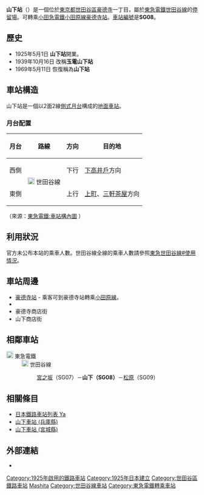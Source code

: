 {{NoteTA|1 = zh:山下站; zh-cn:山下站; zh-tw:山下車站; zh-hk:山下站; }}
{{日本車站資訊
|公司色       = #ee0011
|文字色     = 
|站名       = 山下站
|圖片       = TKK Yamashita station.JPG
|pxl       = 160px
|圖片說明   = 站舍
|日文原名   = 山下
|平假名   = やました
|羅馬拼音   = Yamashita
|副站名     = 
|電報略號   =
|所在地     = {{JPN}}[[東京都|東京都]][[世田谷區|世田谷區]][[豪德寺_(地名)|豪德寺]]一丁目44番5號
|坐標 = {{coord|35|39|14|N|139|38|47.5|E|region:JP-13_type:railwaystation|display=inline,title}}
|車站構造     = [[地面車站|地面車站]]
|月台配置     = 2面2線
|啟用年月日 = 1925年（[[大正|大正]]14年）5月1日
|廢站年月日 = 
|乘客人數   = 
|上下車人次   = 
|統計年度   = 
|轉車       = [[小田原線|小田原線]]（[[豪德寺站|豪德寺站]]）
|備註       = 原稱「玉電山下站」，1969年改為現稱
|adjacent = {{Adjacent stations|system=東急電鐵|line=SG|left=宮之坂|right=松原|note-left=SG07<br />0.7km|note-mid={{車站編號r|SG|08|#fcc70d|3||#505050}}<br />距離[[三軒茶屋站|三軒茶屋]]3.4km|note-right=SG09<br />0.8km}}
}}
{{右|
[[File:TKK_Yamashita_station.JPG|thumb]]
[[File:TKK_Yamashita_station_3.JPG|thumb]]
[[File:Gōtokuji_1chome.JPG|thumb]]
}}
'''山下站'''（{{jpn|j=山下駅|hg=やましたえき|rm=Yamashita eki|f=y}}）是一個位於[[東京都|東京都]][[世田谷區|世田谷區]][[豪德寺_(地名)|豪德寺]]一丁目，屬於[[東急電鐵|東急電鐵]][[世田谷線|世田谷線]]的[[停留場|停留場]]。可轉乘[[小田急電鐵|小田急電鐵]][[小田原線|小田原線]][[豪德寺站|豪德寺站]]。[[車站編號|車站編號]]是'''SG08'''。
==歷史==
*1925年5月1日 '''山下站'''開業。
*1939年10月16日 改稱'''玉電山下站'''
*1969年5月11日 恢復稱為'''山下站'''

==車站構造==
山下站是一個以2面2線[[側式月台|側式月台]]構成的[[地面車站|地面車站]]。

===月台配置===
{| class="wikitable"
!月台!!路線!!方向!!目的地
|-
! 西側
|rowspan="2"|[[File:Tokyu_SG_line_symbol.svg|18px]] 世田谷線
|style="text-align:center"|下行
|[[下高井戶站|下高井戶]]方向
|-
! 東側
|style="text-align:center"| 上行
|[[上町站|上町]]、[[三軒茶屋站|三軒茶屋]]方向
|}
（來源：[https://www.tokyu.co.jp/railway/station/info/Pid=93.html 東急電鐵:車站構內圖] {{Wayback|url=https://www.tokyu.co.jp/railway/station/info/Pid=93.html |date=20190617171701 }}）

== 利用狀況 ==
官方未公布本站的乘車人數。世田谷線全線的乘車人數請參照[[東急世田谷線#使用情況|東急世田谷線#使用情況]]。
==車站周邊==
{{See|豪德寺站#車站周邊}}
*[[豪德寺站|豪德寺站]] - 乘客可到豪德寺站轉乘[[小田原線|小田原線]]。
*{{link-ja|東京都道427號瀨田貫井線|東京都道427号瀬田貫井線}}
*豪德寺商店街
*山下商店街
==相鄰車站==
; [[File:TokyuLogotype.svg|18px]] 東急電鐵
: [[File:Tokyu_SG_line_symbol.svg|18px]] 世田谷線
:: [[宮之坂站|宮之坂]]（SG07）－'''山下（SG08）'''－[[松原站_(東京都)|松原]]（SG09）

==相關條目==
*[[日本鐵路車站列表_Ya|日本鐵路車站列表 Ya]]
*[[山下車站_(兵庫縣)|山下車站 (兵庫縣)]]
*[[山下車站_(宮城縣)|山下車站 (宮城縣)]]

==外部連結==
{{commonscat|Yamashita Station (Tokyo)}}
* {{外部連結/東急電鐵車站|filename=93|name=山下}}

{{世田谷線}}
{{DEFAULTSORT:Yamashita}}
[[Category:1925年啟用的鐵路車站|Category:1925年啟用的鐵路車站]]
[[Category:1925年日本建立|Category:1925年日本建立]]
[[Category:世田谷區鐵路車站|Category:世田谷區鐵路車站]]
[[Category:日本鐵路車站_Ya|Mashita]]
[[Category:世田谷線車站|Category:世田谷線車站]]
[[Category:東急電鐵轉乘車站|Category:東急電鐵轉乘車站]]